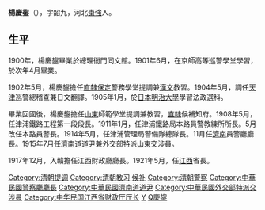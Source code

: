 {{unreferenced|time=2014-01-03T06:11:38+00:00}}
'''楊慶鋆'''（{{bd|1874年||20世纪|？|catIdx=Y}}），字韶九，河北[[棗強|棗強]]人。

== 生平 ==

1900年，楊慶鋆畢業於總理衙門同文館。1901年6月，在京師高等巡警學堂學習，於次年4月畢業。

1902年5月，楊慶鋆擔任[[直隸|直隸]][[保定|保定]]警務學堂提調兼[[漢文|漢文]]教習。1904年5月，調任[[天津|天津]]巡警總稽查兼日文翻譯。1905年1月，於[[日本|日本]][[明治大學|明治大學]]學習法政選科。

畢業回國後，楊慶鋆擔任[[山東|山東]]師範學堂提調兼教習，[[直隸|直隸]]候補知府。1908年5月，任津浦鐵路工程第一段段長。1911年1月，任津浦鐵路局本路員警教練所所長。5月改任本路員警長。1914年5月，任津浦管理局警備隊總隊長。11月任[[濟南|濟南]]員警廳廳長。1915年7月任[[濟南|濟南]]道道尹兼外交部特派[[山東|山東]]交涉員。

1917年12月，入贛擔任江西財政廳廳長。1921年5月，任[[江西|江西]]省長。

{{江西行政长官|北省}}

[[Category:清朝提调|Category:清朝提调]]
[[Category:清朝教习|Category:清朝教习]]
[[Category:清朝知府|候补]]
[[Category:清朝警察|Category:清朝警察]]
[[Category:中華民國警察廳廳長|Category:中華民國警察廳廳長]]
[[Category:中華民國濟南道道尹|Category:中華民國濟南道道尹]]
[[Category:中華民國外交部特派交涉員|Category:中華民國外交部特派交涉員]]
[[Category:中华民国江西省财政厅厅长|Category:中华民国江西省财政厅厅长]]
[[Category:枣强人|Y]]
[[Category:杨姓|Q慶鋆]]